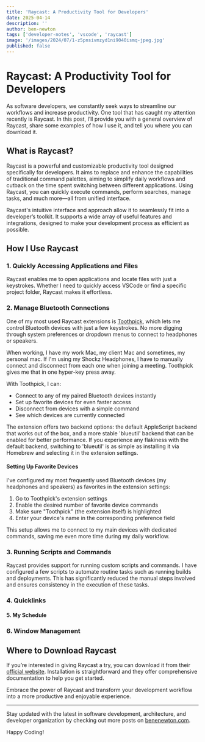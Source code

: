 ```yaml
---
title: 'Raycast: A Productivity Tool for Developers'
date: 2025-04-14
description: ''
author: ben-newton
tags: ['developer-notes', 'vscode', 'raycast']
image: '/images/2024/07/1-z5pnsivmzyd1ni9040ismq-jpeg.jpg'
published: false
---
```


# Raycast: A Productivity Tool for Developers

As software developers, we constantly seek ways to streamline our workflows and increase productivity. One tool that has caught my attention recently is Raycast. In this post, I’ll provide you with a general overview of Raycast, share some examples of how I use it, and tell you where you can download it.

## What is Raycast?

Raycast is a powerful and customizable productivity tool designed specifically for developers. It aims to replace and enhance the capabilities of traditional command palettes, aiming to simplify daily workflows and cutback on the time spent switching between different applications. Using Raycast, you can quickly execute commands, perform searches, manage tasks, and much more—all from unified interface.

Raycast's intuitive interface and approach allow it to seamlessly fit into a developer’s toolkit. It supports a wide array of useful features and integrations, designed to make your development process as efficient as possible.

## How I Use Raycast

### 1. **Quickly Accessing Applications and Files**

Raycast enables me to open applications and locate files with just a keystrokes. Whether I need to quickly access VSCode or find a specific project folder, Raycast makes it effortless.

### 2. Manage Bluetooth Connections

One of my most used Raycast extensions is [Toothpick](https://www.raycast.com/VladCuciureanu/toothpick), which lets me control Bluetooth devices with just a few keystrokes. No more digging through system preferences or dropdown menus to connect to headphones or speakers.

When working, I have my work Mac, my client Mac and sometimes, my personal mac. If I'm using my Shockz Headphones, I have to manually connect and disconnect from each one when joining a meeting. Toothpick gives me that in one hyper-key press away.

With Toothpick, I can:

- Connect to any of my paired Bluetooth devices instantly
- Set up favorite devices for even faster access
- Disconnect from devices with a simple command
- See which devices are currently connected

The extension offers two backend options: the default AppleScript backend that works out of the box, and a more stable 'blueutil' backend that can be enabled for better performance. If you experience any flakiness with the default backend, switching to 'blueutil' is as simple as installing it via Homebrew and selecting it in the extension settings.

#### Setting Up Favorite Devices

I've configured my most frequently used Bluetooth devices (my headphones and speakers) as favorites in the extension settings:

1. Go to Toothpick's extension settings
2. Enable the desired number of favorite device commands
3. Make sure "Toothpick" (the extension itself) is highlighted
4. Enter your device's name in the corresponding preference field

This setup allows me to connect to my main devices with dedicated commands, saving me even more time during my daily workflow.

### 3. **Running Scripts and Commands**

Raycast provides support for running custom scripts and commands. I have configured a few scripts to automate routine tasks such as running builds and deployments. This has significantly reduced the manual steps involved and ensures consistency in the execution of these tasks.

### 4. Quicklinks

#### 5. My Schedule

### 6. Window Management

## Where to Download Raycast

If you’re interested in giving Raycast a try, you can download it from their [official website](https://www.raycast.com/). Installation is straightforward and they offer comprehensive documentation to help you get started.

Embrace the power of Raycast and transform your development workflow into a more productive and enjoyable experience.

---

Stay updated with the latest in software development, architecture, and developer organization by checking out more posts on [benenewton.com](https://benenewton.com).

Happy Coding!
